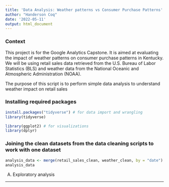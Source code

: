 ```yaml
---
title: 'Data Analysis: Weather patterns vs Consumer Purchase Patterns'
author: "Handerson Coq"
date: '2022-05-11'
output: html_document
---
```


### Context

This project is for the Google Analytics Capstone. It is aimed at evaluating the impact of weather patterns on consumer purchase patterns in Kentucky. We will be using retail sales data retrieved from the U.S. Bureau of Labor Statistics (BLS) and weather data from the National Oceanic and Atmospheric Administration (NOAA). 

The purpose of this script is to perform simple data analysis to understand weather impact on retail sales

### Installing required packages

```r
install.packages("tidyverse") # for data import and wrangling
library(tidyverse)
```
```r
library(ggplot2) # for visualizations
library(dplyr)
```


### Joining the clean datasets from the data cleaning scripts to work with one dataset

```r
analysis_data <- merge(retail_sales_clean, weather_clean, by = "date")
analysis_data
```


A.	Exploratory analysis

----

